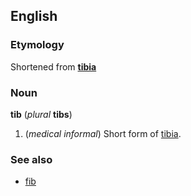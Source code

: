 ==English==
===Etymology===
Shortened from '''[[tibia]]'''

===Noun===
'''tib''' (''plural'' '''tibs''')

#(''medical informal'') Short form of [[tibia]].

===See also===
*[[fib]]